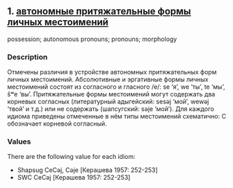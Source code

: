 ## 1. <a href =  'https://agricolamz.github.io/The_Circassian_Isoglosses_Database/1.html'>автономные притяжательные формы личных местоимений</a>
possession; autonomous pronouns; pronouns; morphology

### Description

Отмечены различия в устройстве автономных притяжательных форм личных местоимений. Абсолютивные и эргативные формы личных местоимений состоят из согласного и гласного /e/: se ‘я’, we ‘ты’, te ‘мы’, ŝʷe ‘вы’. Притяжательные формы местоимений могут содержать два корневых согласных (литературный адыгейский: sesəj ‘мой’, wewəj ‘твой’ и т.д.) или не содержать (шапсугский: səje ‘мой’). Для каждого идиома приведены отмеченные в нём типы местоимений схематично: C обозначает корневой согласный.

### Values
There are the following value for each idiom:

* Shapsug  CeCəj, Cəje [Керашева 1957: 252-253] 
* SWC  CeCəj [Керашева 1957: 252-253] 

